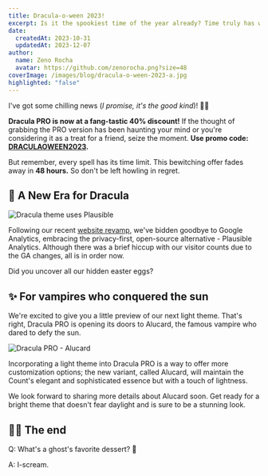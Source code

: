 ```yaml
---
title: Dracula-o-ween 2023!
excerpt: Is it the spookiest time of the year already? Time truly has wings!
date:
  createdAt: 2023-10-31
  updatedAt: 2023-12-07
author:
  name: Zeno Rocha
  avatar: https://github.com/zenorocha.png?size=48
coverImage: /images/blog/dracula-o-ween-2023-a.jpg
highlighted: "false"
---
```


I've got some chilling news (_I promise, it's the good kind_)! 🎃👻

**Dracula PRO is now at a fang-tastic 40% discount!** If the thought of grabbing the PRO version has been haunting your mind or you're considering it as a treat for a friend, seize the moment. **Use promo code: [DRACULAOWEEN2023](https://draculatheme.gumroad.com/l/dracula-pro/DRACULAOWEEN2023).**

But remember, every spell has its time limit. This bewitching offer fades away in **48 hours.** So don't be left howling in regret.

## 🦇 A New Era for Dracula

![Dracula theme uses Plausible](/images/blog/dracula-o-ween-2023-b.jpg)

Following our recent [website revamp](https://draculatheme.com/blog/celebrating-10-years-of-dracula), we've bidden goodbye to Google Analytics, embracing the privacy-first, open-source alternative - Plausible Analytics. Although there was a brief hiccup with our visitor counts due to the GA changes, all is in order now.

Did you uncover all our hidden easter eggs?

## ✨ For vampires who conquered the sun

We're excited to give you a little preview of our next light theme. That's right, Dracula PRO is opening its doors to Alucard, the famous vampire who dared to defy the sun.

![Dracula PRO - Alucard](/images/blog/dracula-o-ween-2023-c.jpg)

Incorporating a light theme into Dracula PRO is a way to offer more customization options; the new variant, called Alucard, will maintain the Count's elegant and sophisticated essence but with a touch of lightness.

We look forward to sharing more details about Alucard soon. Get ready for a bright theme that doesn't fear daylight and is sure to be a stunning look.

## 👋🏻 The end

Q: What's a ghost's favorite dessert? 👻

A: I-scream.
